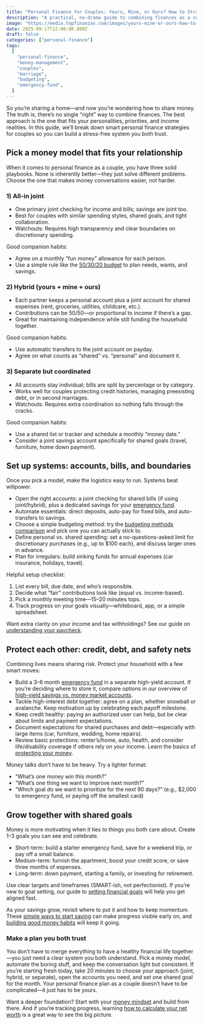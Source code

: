 ```yaml
---
title: "Personal Finance for Couples: Yours, Mine, or Ours? How to Strategically Combine Finances After Marriage (or Moving In)"
description: "A practical, no-drama guide to combining finances as a couple. Learn models that work (joint, separate, hybrid), how to set up accounts and bills, and how to protect your credit and savings—without losing your independence."
image: "https://media.topfinanzas.com/images/yours-mine-or-ours-how-to-strategically-combine-finances-after-marriage-or-moving-in.webp"
date: 2025-09-17T12:00:00.000Z
draft: false
categories: ["personal-finance"]
tags:
  [
    "personal-finance",
    "money-management",
    "couples",
    "marriage",
    "budgeting",
    "emergency-fund",
  ]
---
```


So you’re sharing a home—and now you’re wondering how to share money. The truth is, there’s no single “right” way to combine finances. The best approach is the one that fits your personalities, priorities, and income realities. In this guide, we’ll break down smart personal finance strategies for couples so you can build a stress-free system you both trust.

## Pick a money model that fits your relationship

When it comes to personal finance as a couple, you have three solid playbooks. None is inherently better—they just solve different problems. Choose the one that makes money conversations easier, not harder.

### 1) All-in joint

- One primary joint checking for income and bills; savings are joint too.
- Best for couples with similar spending styles, shared goals, and tight collaboration.
- Watchouts: Requires high transparency and clear boundaries on discretionary spending.

Good companion habits:

- Agree on a monthly “fun money” allowance for each person.
- Use a simple rule like the [50/30/20 budget](/personal-finance/the-50-30-20-rule-explained-simple-budgeting-that-actually-works) to plan needs, wants, and savings.

### 2) Hybrid (yours + mine + ours)

- Each partner keeps a personal account plus a joint account for shared expenses (rent, groceries, utilities, childcare, etc.).
- Contributions can be 50/50—or proportional to income if there’s a gap.
- Great for maintaining independence while still funding the household together.

Good companion habits:

- Use automatic transfers to the joint account on payday.
- Agree on what counts as “shared” vs. “personal” and document it.

### 3) Separate but coordinated

- All accounts stay individual; bills are split by percentage or by category.
- Works well for couples protecting credit histories, managing preexisting debt, or in second marriages.
- Watchouts: Requires extra coordination so nothing falls through the cracks.

Good companion habits:

- Use a shared list or tracker and schedule a monthly “money date.”
- Consider a joint savings account specifically for shared goals (travel, furniture, home down payment).

## Set up systems: accounts, bills, and boundaries

Once you pick a model, make the logistics easy to run. Systems beat willpower.

- Open the right accounts: a joint checking for shared bills (if using joint/hybrid), plus a dedicated savings for your [emergency fund](/personal-finance/what-is-an-emergency-fund-and-why-you-need-one).
- Automate essentials: direct deposits, auto-pay for fixed bills, and auto-transfers to savings.
- Choose a simple budgeting method: try the [budgeting methods comparison](/personal-finance/budgeting-methods-compared-which-approach-fits-your-spending-style) and pick one you can actually stick to.
- Define personal vs. shared spending: set a no-questions-asked limit for discretionary purchases (e.g., up to $100 each), and discuss larger ones in advance.
- Plan for irregulars: build sinking funds for annual expenses (car insurance, holidays, travel).

Helpful setup checklist:

1. List every bill, due date, and who’s responsible.
2. Decide what “fair” contributions look like (equal vs. income-based).
3. Pick a monthly meeting time—15–20 minutes tops.
4. Track progress on your goals visually—whiteboard, app, or a simple spreadsheet.

Want extra clarity on your income and tax withholdings? See our guide on [understanding your paycheck](/personal-finance/understanding-your-paycheck-taxes-deductions-and-net-pay-explained).

## Protect each other: credit, debt, and safety nets

Combining lives means sharing risk. Protect your household with a few smart moves:

- Build a 3–6 month [emergency fund](/personal-finance/what-is-an-emergency-fund-and-why-you-need-one) in a separate high-yield account. If you’re deciding where to store it, compare options in our overview of [high-yield savings vs. money market accounts](/personal-finance/high-yield-savings-accounts-vs-money-market-accounts-where-to-keep-your-emergency-fund).
- Tackle high-interest debt together: agree on a plan, whether snowball or avalanche. Keep motivation up by celebrating each payoff milestone.
- Keep credit healthy: paying an authorized user can help, but be clear about limits and payment expectations.
- Document expectations for shared purchases and debt—especially with large items (car, furniture, wedding, home repairs).
- Review basic protections: renter’s/home, auto, health, and consider life/disability coverage if others rely on your income. Learn the basics of [protecting your money](/personal-finance/protecting-your-money-an-introduction-to-financial-security).

Money talks don’t have to be heavy. Try a lighter format:

- “What’s one money win this month?”
- “What’s one thing we want to improve next month?”
- “Which goal do we want to prioritize for the next 90 days?” (e.g., $2,000 to emergency fund, or paying off the smallest card)

## Grow together with shared goals

Money is more motivating when it ties to things you both care about. Create 1–3 goals you can see and celebrate.

- Short-term: build a starter emergency fund, save for a weekend trip, or pay off a small balance.
- Medium-term: furnish the apartment, boost your credit score, or save three months of expenses.
- Long-term: down payment, starting a family, or investing for retirement.

Use clear targets and timeframes (SMART-ish, not perfectionist). If you’re new to goal setting, our guide to [setting financial goals](/personal-finance/setting-financial-goals-a-beginners-guide-to-planning-your-future) will help you get aligned fast.

As your savings grow, revisit where to put it and how to keep momentum. These [simple ways to start saving](/personal-finance/simple-ways-to-start-saving-money-today-even-on-a-tight-budget) can make progress visible early on, and [building good money habits](/personal-finance/building-good-money-habits-consistency-is-key) will keep it going.

<AdZone id="us_budgetbeepro_4" />

### Make a plan you both trust

You don’t have to merge everything to have a healthy financial life together—you just need a clear system you both understand. Pick a money model, automate the boring stuff, and keep the conversation light but consistent. If you’re starting fresh today, take 20 minutes to choose your approach (joint, hybrid, or separate), open the accounts you need, and set one shared goal for the month. Your personal finance plan as a couple doesn’t have to be complicated—it just has to be yours.

Want a deeper foundation? Start with your [money mindset](/personal-finance/the-first-step-to-financial-freedom-understanding-your-money-mindset) and build from there. And if you’re tracking progress, learning [how to calculate your net worth](/personal-finance/your-net-worth-explained-what-it-is-and-how-to-calculate-it) is a great way to see the big picture.

